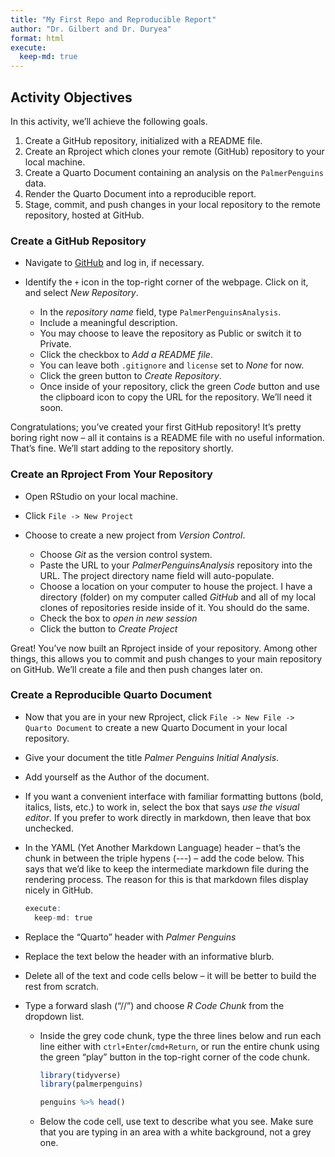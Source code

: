 ```yaml
---
title: "My First Repo and Reproducible Report"
author: "Dr. Gilbert and Dr. Duryea"
format: html
execute:
  keep-md: true
---
```


## Activity Objectives

In this activity, we'll achieve the following goals.

1. Create a GitHub repository, initialized with a README file.
2. Create an Rproject which clones your remote (GitHub) repository to your local machine.
3. Create a Quarto Document containing an analysis on the `PalmerPenguins` data.
4. Render the Quarto Document into a reproducible report.
5. Stage, commit, and push changes in your local repository to the remote repository, hosted at GitHub.

### Create a GitHub Repository

+ Navigate to [GitHub](https://www.github.com) and log in, if necessary.
+ Identify the `+` icon in the top-right corner of the webpage. Click on it, and select *New Repository*.

  + In the *repository name* field, type `PalmerPenguinsAnalysis`.
  + Include a meaningful description.
  + You may choose to leave the repository as Public or switch it to Private.
  + Click the checkbox to *Add a README file*.
  + You can leave both `.gitignore` and `license` set to *None* for now.
  + Click the green button to *Create Repository*.
  + Once inside of your repository, click the green *Code* button and use the clipboard icon to copy the URL for the repository. We'll need it soon.

Congratulations; you've created your first GitHub repository! It's pretty boring right now -- all it contains is a README file with no useful information. That's fine. We'll start adding to the repository shortly.

### Create an Rproject From Your Repository

+ Open RStudio on your local machine.
+ Click `File -> New Project`
+ Choose to create a new project from *Version Control*.
  
  + Choose *Git* as the version control system.
  + Paste the URL to your *PalmerPenguinsAnalysis* repository into the URL. The project directory name field will auto-populate.
  + Choose a location on your computer to house the project. I have a directory (folder) on my computer called *GitHub* and all of my local clones of repositories reside inside of it. You should do the same.
  + Check the box to *open in new session*
  + Click the button to *Create Project*

Great! You've now built an Rproject inside of your repository. Among other things, this allows you to commit and push changes to your main repository on GitHub. We'll create a file and then push changes later on.

### Create a Reproducible Quarto Document

+ Now that you are in your new Rproject, click `File -> New File -> Quarto Document` to create a new Quarto Document in your local repository.
+ Give your document the title *Palmer Penguins Initial Analysis*.
+ Add yourself as the Author of the document.
+ If you want a convenient interface with familiar formatting buttons (bold, italics, lists, etc.) to work in, select the box that says *use the visual editor*. If you prefer to work directly in markdown, then leave that box unchecked.
+ In the YAML (Yet Another Markdown Language) header -- that's the chunk in between the triple hypens (\-\-\-) -- add the code below. This says that we'd like to keep the intermediate markdown file during the rendering process. The reason for this is that markdown files display nicely in GitHub.

    ```r
    execute:
      keep-md: true
    ```
  
+ Replace the "Quarto" header with *Palmer Penguins*
+ Replace the text below the header with an informative blurb.
+ Delete all of the text and code cells below -- it will be better to build the rest from scratch.
+ Type a forward slash ("//") and choose *R Code Chunk* from the dropdown list.

  + Inside the grey code chunk, type the three lines below and run each line either with `ctrl+Enter`/`cmd+Return`, or run the entire chunk using the green "play" button in the top-right corner of the code chunk.
    ```r
    library(tidyverse)
    library(palmerpenguins)
    
    penguins %>% head()
    ```
  
  + Below the code cell, use text to describe what you see. Make sure that you are typing in an area with a white background, not a grey one.